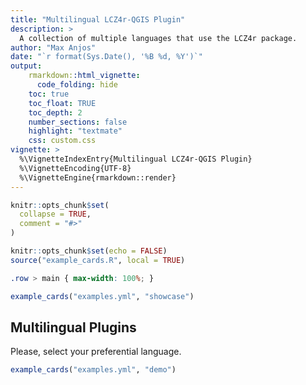 ```yaml
---
title: "Multilingual LCZ4r-QGIS Plugin"
description: >
  A collection of multiple languages that use the LCZ4r package.
author: "Max Anjos"
date: "`r format(Sys.Date(), '%B %d, %Y')`"
output:
    rmarkdown::html_vignette:
      code_folding: hide
    toc: true
    toc_float: TRUE
    toc_depth: 2
    number_sections: false
    highlight: "textmate"
    css: custom.css
vignette: >
  %\VignetteIndexEntry{Multilingual LCZ4r-QGIS Plugin}
  %\VignetteEncoding{UTF-8}
  %\VignetteEngine{rmarkdown::render}
---
```


```r
knitr::opts_chunk$set(
  collapse = TRUE,
  comment = "#>"
)
```

```r
knitr::opts_chunk$set(echo = FALSE)
source("example_cards.R", local = TRUE)
```

```css
.row > main { max-width: 100%; }
```

```r
example_cards("examples.yml", "showcase")
```


## Multilingual Plugins

Please, select your preferential language.

```r
example_cards("examples.yml", "demo")
```


